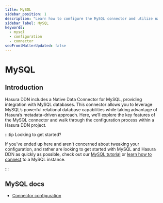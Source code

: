 ```yaml
---
title: MySQL
sidebar_position: 1
description: "Learn how to configure the MySQL connector and utilize native operations to extend your API's capability."
sidebar_label: MySQL
keywords:
  - mysql
  - configuration
  - connector
seoFrontMatterUpdated: false
---
```


# MySQL

## Introduction

Hasura DDN includes a Native Data Connector for MySQL, providing integration with MySQL databases. This connector allows
you to leverage MySQL’s powerful relational database capabilities while taking advantage of Hasura’s metadata-driven
approach. Here, we’ll explore the key features of the MySQL connector and walk through the configuration process within
a Hasura DDN project.

:::tip Looking to get started?

If you've ended up here and aren't concerned about tweaking your configuration, and rather are looking to get started
with MySQL and Hasura DDN as quickly as possible, check out our
[MySQL tutorial](/how-to-build-with-promptql/with-mysql.mdx) or
[learn how to connect](/data-sources/connect-to-a-source.mdx) to a MySQL instance.

:::

## MySQL docs

- [Connector configuration](/reference/connectors/mysql/configuration.mdx)
